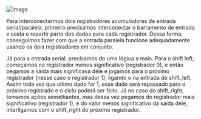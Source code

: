 






![image](/image/image_330.png)

Para interconectarmos dois registradores acumuladores de entrada
serial/paralela, primeiro precisamos interconectar o barramento de
entrada e saída e repartir parte dos dados para cada registrador. Dessa
forma, conseguimos fazer com que a entrada paralela funcione
adequadamente usando os dois registradores em conjunto.

Já para a entrada serial, precisamos de uma lógica a mais. Para o shift
left, começamos no registrador menos significativo (registrador 0), e
então pegamos a saída mais significava dele e jogamos para o próximo
registrador (nesse caso o registrador 1), ligando o na entrada de
shift_left. Assim toda vez que ultimo dado for 1, esse dado será
repassado para o próximo registrado e o ciclo poderá ser feito. Já no
caso do shift_right, tomamos ações semelhantes, mas dessa vez pegamos do
registrador mais significativo (registrador 1), e do valor menos
significativo da saída dele, interligamos com o shift_right do próximo
registrador.


